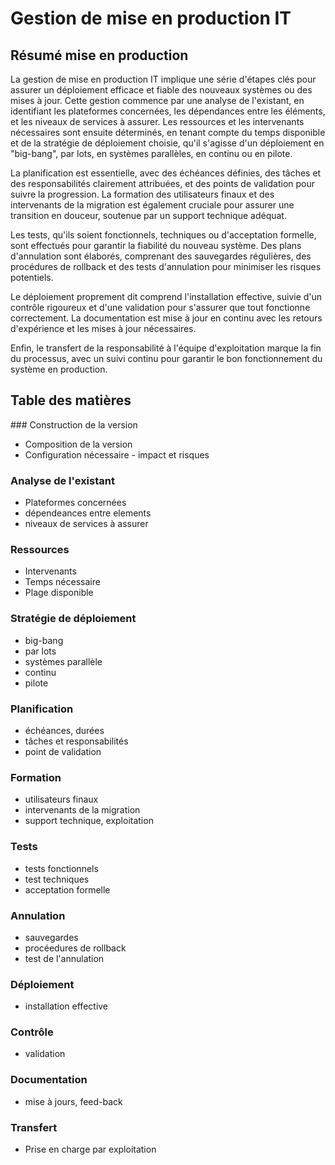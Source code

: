 
# Gestion de mise en production IT

## Résumé mise en production

La gestion de mise en production IT implique une série d'étapes clés pour assurer un déploiement efficace et fiable des nouveaux systèmes ou des mises à jour. Cette gestion commence par une analyse de l'existant, en identifiant les plateformes concernées, les dépendances entre les éléments, et les niveaux de services à assurer. Les ressources et les intervenants nécessaires sont ensuite déterminés, en tenant compte du temps disponible et de la stratégie de déploiement choisie, qu'il s'agisse d'un déploiement en "big-bang", par lots, en systèmes parallèles, en continu ou en pilote.

La planification est essentielle, avec des échéances définies, des tâches et des responsabilités clairement attribuées, et des points de validation pour suivre la progression. La formation des utilisateurs finaux et des intervenants de la migration est également cruciale pour assurer une transition en douceur, soutenue par un support technique adéquat.

Les tests, qu'ils soient fonctionnels, techniques ou d'acceptation formelle, sont effectués pour garantir la fiabilité du nouveau système. Des plans d'annulation sont élaborés, comprenant des sauvegardes régulières, des procédures de rollback et des tests d'annulation pour minimiser les risques potentiels.

Le déploiement proprement dit comprend l'installation effective, suivie d'un contrôle rigoureux et d'une validation pour s'assurer que tout fonctionne correctement. La documentation est mise à jour en continu avec les retours d'expérience et les mises à jour nécessaires.

Enfin, le transfert de la responsabilité à l'équipe d'exploitation marque la fin du processus, avec un suivi continu pour garantir le bon fonctionnement du système en production.

## Table des matières

<Steps>
  ### Construction de la version
  
  - Composition de la version
  - Configuration nécessaire - impact et risques

### Analyse de l'existant

- Plateformes concernées
- dépendeances entre elements
- niveaux de services à assurer

### Ressources

- Intervenants
- Temps nécessaire
- Plage disponible

### Stratégie de déploiement

- big-bang
- par lots
- systèmes parallèle
- continu
- pilote

### Planification

- échéances, durées
- tâches et responsabilités
- point de validation

### Formation

- utilisateurs finaux
- intervenants de la migration
- support technique, exploitation

### Tests

- tests fonctionnels
- test techniques
- acceptation formelle

### Annulation

- sauvegardes
- procéedures de rollback
- test de l'annulation

### Déploiement

- installation effective

### Contrôle

- validation

### Documentation

- mise à jours, feed-back

### Transfert

- Prise en charge par exploitation

</Steps>
